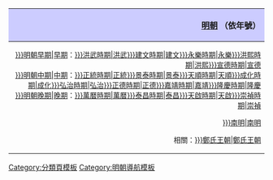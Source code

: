 {| class="toccolours" style="float: right; align: right;" cellpadding="5"
! style="background: #ccccff; text-align: right;" |[[:Category:明朝{{{1}}}|明朝{{{1}}}]] （依年號）
|-
| style="text-align: right; font-size: 0.86em;"| 
[[:Category:{{{2|}}}明朝早期{{{1}}}|早期]]：[[:Category:{{{2|}}}洪武時期{{{1}}}|洪武]]{{to}}[[:Category:{{{2|}}}建文時期{{{1}}}|建文]]{{to}}[[:Category:{{{2|}}}永樂時期{{{1}}}|永樂]]{{to}}[[:Category:{{{2|}}}洪熙時期{{{1}}}|洪熙]]{{to}}[[:Category:{{{2|}}}宣德時期{{{1}}}|宣德]]<br />

[[:Category:{{{2|}}}明朝中期{{{1}}}|中期]]：[[:Category:{{{2|}}}正統時期{{{1}}}|正統]]{{to}}[[:Category:{{{2|}}}景泰時期{{{1}}}|景泰]]{{to}}[[:Category:{{{2|}}}天順時期{{{1}}}|天順]]{{to}}[[:Category:{{{2|}}}成化時期{{{1}}}|成化]]{{to}}[[:Category:{{{2|}}}弘治時期{{{1}}}|弘治]]{{to}}[[:Category:{{{2|}}}正德時期{{{1}}}|正德]]{{to}}[[:Category:{{{2|}}}嘉靖時期{{{1}}}|嘉靖]]{{to}}[[:Category:{{{2|}}}隆慶時期{{{1}}}|隆慶]]<br />

[[:Category:{{{2|}}}明朝晚期{{{1}}}|晚期]]：[[:Category:{{{2|}}}萬曆時期{{{1}}}|萬曆]]{{to}}[[:Category:{{{2|}}}泰昌時期{{{1}}}|泰昌]]{{to}}[[:Category:{{{2|}}}天啟時期{{{1}}}|天啟]]{{to}}[[:Category:{{{2|}}}崇禎時期{{{1}}}|崇禎]]

[[:Category:{{{2|}}}南明{{{1}}}|南明]]

相關：[[:Category:{{{2|}}}鄭氏王朝{{{1}}}|鄭氏王朝]]
|}<noinclude>

[[Category:分類頁模板]]
[[Category:明朝導航模板]]
</noinclude>